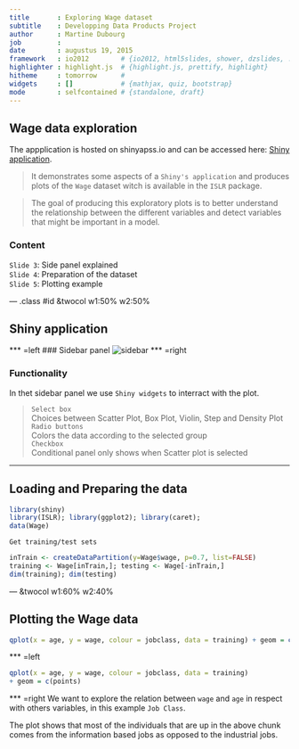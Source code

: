 ```yaml
---
title       : Exploring Wage dataset
subtitle    : Developping Data Products Project 
author      : Martine Dubourg
job         : 
date        : augustus 19, 2015
framework   : io2012        # {io2012, html5slides, shower, dzslides, ...}
highlighter : highlight.js  # {highlight.js, prettify, highlight}
hitheme     : tomorrow      # 
widgets     : []            # {mathjax, quiz, bootstrap}
mode        : selfcontained # {standalone, draft}
---
```


## Wage data exploration

The appplication is hosted on shinyapss.io and can be accessed here: [Shiny application](https://denitram.shinyapps.io/shiny_test).

>  It demonstrates some aspects of a `Shiny's application` and produces plots of the `Wage` dataset witch is available in the `ISLR` package.  

>  The goal of producing this exploratory plots is to better understand the relationship between the different variables and detect variables that might be important in a model.

### Content

`Slide 3`: Side panel explained  
`Slide 4`: Preparation of the dataset  
`Slide 5`: Plotting example  

--- .class #id &twocol w1:50% w2:50%

## Shiny application

*** =left
### Sidebar panel
![sidebar](./assets/img/sidebar.png)
*** =right

### Functionality
In thet sidebar panel we use `Shiny widgets` to interract with the plot. 

>  `Select box`  
   Choices between Scatter Plot, Box Plot, Violin, Step and Density Plot  
>  `Radio buttons`  
   Colors the data according to the selected group  
>  `Checkbox`  
   Conditional panel only shows when Scatter plot is selected 

--- 

## Loading and Preparing the data

```r
library(shiny)
library(ISLR); library(ggplot2); library(caret);
data(Wage)
```

`Get training/test sets`  
```r
inTrain <- createDataPartition(y=Wage$wage, p=0.7, list=FALSE)
training <- Wage[inTrain,]; testing <- Wage[-inTrain,]
dim(training); dim(testing)
```

--- &twocol w1:60% w2:40%

## Plotting the Wage data

```r
qplot(x = age, y = wage, colour = jobclass, data = training) + geom = c(points) 
```

*** =left
```r
qplot(x = age, y = wage, colour = jobclass, data = training) 
+ geom = c(points) 
```

*** =right
We want to explore the relation between `wage` and `age` in respect with others variables, in this example `Job Class`.  

The plot shows that most of the individuals that are up
in the above chunk comes from the information
based jobs as opposed to the industrial jobs.



